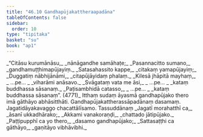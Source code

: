 ```yaml
---
title: "46.10 Gandhapūjakattheraapadāna"
tableOfContents: false
sidebar:
  order: 10
type: "tipitaka"
basket: "su"
book: "ap1"
---
```



<DynamicBreadcrumb />

<Division number="63" book="ap1" bookNo="20" page="434">

<Paragraph number="5959" type="verses" book="ap1">
_“Citāsu kurumānāsu,_  
_nānāgandhe samāhaṭe;_  
_Pasannacitto sumano,_  
_gandhamuṭṭhimapūjayiṃ._  

</Paragraph>

</Division>
<Division number="64" book="ap1" bookNo="20" page="434">

<Paragraph number="5960" type="verses" book="ap1">
_Satasahassito kappe,_  
_citakaṃ yamapūjayiṃ;_  
_Duggatiṃ nābhijānāmi,_  
_citapūjāyidaṃ phalaṃ._  

</Paragraph>

</Division>
<Division number="65" book="ap1" bookNo="20" page="434">

<Paragraph number="5961" type="verses" book="ap1">
_Kilesā jhāpitā mayhaṃ,_  
_ …pe… _  
_viharāmi anāsavo._  

</Paragraph>

</Division>
<Division number="66" book="ap1" bookNo="20" page="434">

<Paragraph number="5962" type="verses" book="ap1">
_Svāgataṃ vata me āsi,_  
_ …pe… _  
_kataṃ buddhassa sāsanaṃ._  

</Paragraph>

</Division>
<Division number="67" book="ap1" bookNo="20" page="434">

<Paragraph number="5963" type="verses" book="ap1">
_Paṭisambhidā catasso,_  
_ …pe… _  
_kataṃ buddhassa sāsanaṃ”. (4771)_  

</Paragraph>

<Paragraph number="5964" book="ap1">
Itthaṃ sudaṃ āyasmā gandhapūjako thero imā gāthāyo abhāsitthāti.

</Paragraph>
</Division>

<Paragraph number="5965" type="center" book="ap1">
Gandhapūjakattherassāpadānaṃ dasamaṃ.



</Paragraph>

<Paragraph number="5966" type="center" book="ap1">
Jagatidāyakavaggo chacattālīsamo.



</Paragraph>

<Paragraph number="5967" type="center" book="ap1">
Tassuddānaṃ


</Paragraph>

<Paragraph number="5968" type="verses" book="ap1">
_Jagatī morahatthī ca,_  
_āsanī ukkadhārako;_  
_Akkami vanakoraṇḍi,_  
_chattado jātipūjako._  

</Paragraph>

<Paragraph number="5969" type="verses" book="ap1">
_Paṭṭipupphī ca yo thero,_  
_dasamo gandhapūjako;_  
_Sattasaṭṭhi ca gāthāyo,_  
_gaṇitāyo vibhāvibhi._
</Paragraph>